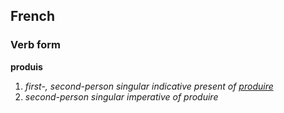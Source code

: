 ==French==
===Verb form===
'''produis'''

# ''first-, second-person singular indicative present of [[produire]]''
# ''second-person singular imperative of produire''
